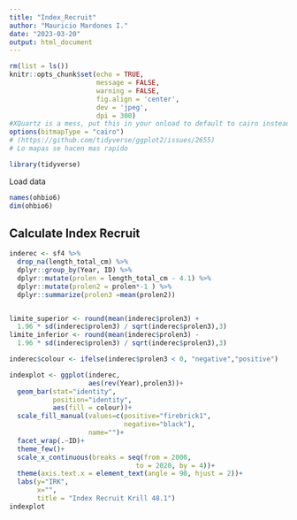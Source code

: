 ```yaml
---
title: "Index_Recruit"
author: "Mauricio Mardones I."
date: "2023-03-20"
output: html_document
---
```



```r
rm(list = ls())
knitr::opts_chunk$set(echo = TRUE,
                      message = FALSE,
                      warning = FALSE,
                      fig.align = 'center',
                      dev = 'jpeg',
                      dpi = 300)
#XQuartz is a mess, put this in your onload to default to cairo instead
options(bitmapType = "cairo") 
# (https://github.com/tidyverse/ggplot2/issues/2655)
# Lo mapas se hacen mas rapido
```


```r
library(tidyverse)
```

Load data

```r


names(ohbio6)
dim(ohbio6)
```
## Calculate Index Recruit

```r
inderec <- sf4 %>% 
  drop_na(length_total_cm) %>% 
  dplyr::group_by(Year, ID) %>% 
  dplyr::mutate(prolen = length_total_cm - 4.1) %>% 
  dplyr::mutate(prolen2 = prolen*-1 ) %>% 
  dplyr::summarize(prolen3 =mean(prolen2))


limite_superior <- round(mean(inderec$prolen3) + 
  1.96 * sd(inderec$prolen3) / sqrt(inderec$prolen3),3)
limite_inferior <- round(mean(inderec$prolen3) - 
  1.96 * sd(inderec$prolen3) / sqrt(inderec$prolen3),3)
```


```r
inderec$colour <- ifelse(inderec$prolen3 < 0, "negative","positive")

indexplot <- ggplot(inderec,
                    aes(rev(Year),prolen3))+
  geom_bar(stat="identity",
           position="identity",
           aes(fill = colour))+
  scale_fill_manual(values=c(positive="firebrick1",
                             negative="black"),
                    name="")+
  facet_wrap(.~ID)+
  theme_few()+
  scale_x_continuous(breaks = seq(from = 2000, 
                                to = 2020, by = 4))+
  theme(axis.text.x = element_text(angle = 90, hjust = 2))+
  labs(y="IRK",
       x="",
       title = "Index Recruit Krill 48.1")
indexplot
```


